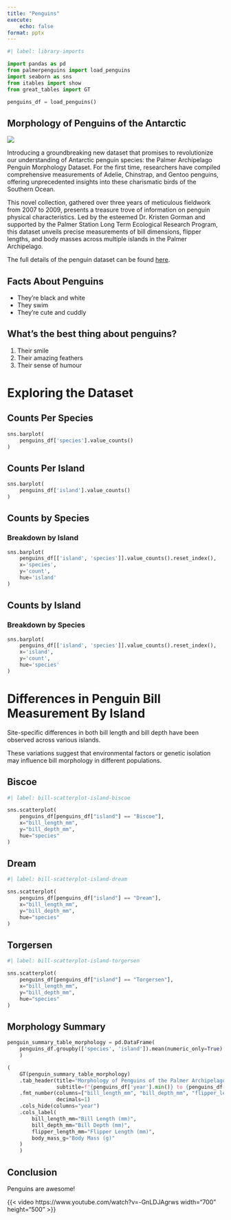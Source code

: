 ```yaml
---
title: "Penguins"
execute:
    echo: false
format: pptx
---
```


```python
#| label: library-imports

import pandas as pd
from palmerpenguins import load_penguins
import seaborn as sns
from itables import show
from great_tables import GT

penguins_df = load_penguins()
```

## Morphology of Penguins of the Antarctic

[![](lter_penguins.png)](https://allisonhorst.github.io/palmerpenguins/)

Introducing a groundbreaking new dataset that promises to revolutionize our understanding of Antarctic penguin species: the Palmer Archipelago Penguin Morphology Dataset. For the first time, researchers have compiled comprehensive measurements of Adelie, Chinstrap, and Gentoo penguins, offering unprecedented insights into these charismatic birds of the Southern Ocean.

This novel collection, gathered over three years of meticulous fieldwork from 2007 to 2009, presents a treasure trove of information on penguin physical characteristics. Led by the esteemed Dr. Kristen Gorman and supported by the Palmer Station Long Term Ecological Research Program, this dataset unveils precise measurements of bill dimensions, flipper lengths, and body masses across multiple islands in the Palmer Archipelago.

The full details of the penguin dataset can be found [here](https://allisonhorst.github.io/palmerpenguins/).

## Facts About Penguins

- They're black and white
- They swim
- They're cute and cuddly

## What's the best thing about penguins?

1. Their smile
2. Their amazing feathers
3. Their sense of humour

# Exploring the Dataset

## Counts Per Species

```python

sns.barplot(
    penguins_df['species'].value_counts()
)

```

## Counts Per Island

```python

sns.barplot(
    penguins_df['island'].value_counts()
)

```

## Counts by Species

### Breakdown by Island


```python

sns.barplot(
    penguins_df[['island', 'species']].value_counts().reset_index(),
    x='species',
    y='count',
    hue='island'
)

```

## Counts by Island

### Breakdown by Species

```python

sns.barplot(
    penguins_df[['island', 'species']].value_counts().reset_index(),
    x='island',
    y='count',
    hue='species'
)

```

# Differences in Penguin Bill Measurement By Island

Site-specific differences in both bill length and bill depth have been observed across various islands.

These variations suggest that environmental factors or genetic isolation may influence bill morphology in different populations.

## Biscoe

```python
#| label: bill-scatterplot-island-biscoe

sns.scatterplot(
    penguins_df[penguins_df["island"] == "Biscoe"],
    x="bill_length_mm",
    y="bill_depth_mm",
    hue="species"
)
```

## Dream

```python
#| label: bill-scatterplot-island-dream

sns.scatterplot(
    penguins_df[penguins_df["island"] == "Dream"],
    x="bill_length_mm",
    y="bill_depth_mm",
    hue="species"
)
```

## Torgersen

```python
#| label: bill-scatterplot-island-torgersen

sns.scatterplot(
    penguins_df[penguins_df["island"] == "Torgersen"],
    x="bill_length_mm",
    y="bill_depth_mm",
    hue="species"
)
```


## Morphology Summary

```python
penguin_summary_table_morphology = pd.DataFrame(
    penguins_df.groupby(['species', 'island']).mean(numeric_only=True)
    )

(
    GT(penguin_summary_table_morphology)
    .tab_header(title="Morphology of Penguins of the Palmer Archipelago",
                subtitle=f"{penguins_df['year'].min()} to {penguins_df['year'].max()}")
    .fmt_number(columns=["bill_length_mm", "bill_depth_mm", "flipper_length_mm", "body_mass_g"],
                decimals=1)
    .cols_hide(columns="year")
    .cols_label(
        bill_length_mm="Bill Length (mm)",
        bill_depth_mm="Bill Depth (mm)",
        flipper_length_mm="Flipper Length (mm)",
        body_mass_g="Body Mass (g)"
    )
    )
```

## Conclusion

Penguins are awesome!

{{< video https://www.youtube.com/watch?v=-GnLDJAgrws width="700" height="500" >}}
